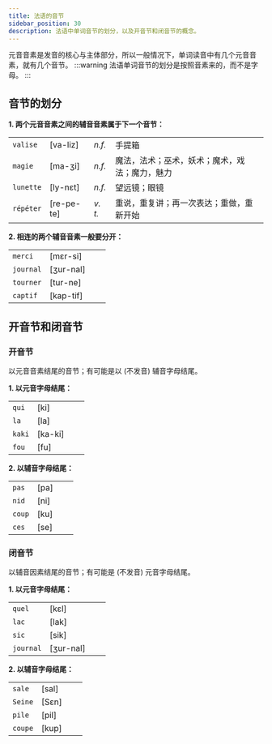 ```yaml
---
title: 法语的音节
sidebar_position: 30
description: 法语中单词音节的划分，以及开音节和闭音节的概念。
---
```


<Author cost={3} publish="2023-11-16 23:17" update="2023-11-26 22:57" />

元音音素是发音的核心与主体部分，所以一般情况下，单词读音中有几个元音音素，就有几个音节。
:::warning
法语单词音节的划分是按照音素来的，而不是字母。
:::

## 音节的划分

**1. 两个元音音素之间的辅音音素属于下一个音节：**

<div className="table__no-header table__no-border table__compact" />

|           |             |         |                                                |
| :-------- | ----------- | :------ | ---------------------------------------------- |
| `valise`  | \[va-liz]   | _n.f._  | 手提箱                                         |
| `magie`   | \[ma-ʒi]    | _n.f._  | 魔法，法术；巫术，妖术；魔术，戏法；魔力，魅力 |
| `lunette` | \[ly-nεt]   | _n.f._  | 望远镜；眼镜                                   |
| `répéter` | \[re-pe-te] | _v. t._ | 重说，重复讲；再一次表达；重做，重新开始       |

**2. 相连的两个辅音音素一般要分开：**

<div className="table__no-header table__no-border table__compact" />

|           |            |     |     |
| :-------- | ---------- | :-- | --- |
| `merci`   | \[mεr-si]  |
| `journal` | \[ʒur-nal] |
| `tourner` | \[tur-ne]  |
| `captif`  | \[kap-tif] |

## 开音节和闭音节

### 开音节

以元音音素结尾的音节；有可能是以 (不发音) 辅音字母结尾。

**1. 以元音字母结尾：**

<div className="table__no-header table__no-border table__compact" />

|        |          |     |     |
| :----- | -------- | :-- | --- |
| `qui`  | \[ki]    |
| `la`   | \[la]    |
| `kaki` | \[ka-ki] |
| `fou`  | \[fu]    |

**2. 以辅音字母结尾：**

<div className="table__no-header table__no-border table__compact" />

|        |       |     |     |
| :----- | ----- | :-- | --- |
| `pas`  | \[pa] |
| `nid`  | \[ni] |
| `coup` | \[ku] |
| `ces`  | \[se] |     |

### 闭音节

以辅音因素结尾的音节；有可能是 (不发音) 元音字母结尾。

**1. 以元音字母结尾：**

<div className="table__no-header table__no-border table__compact" />

|           |            |     |     |
| :-------- | ---------- | :-- | --- |
| `quel`    | \[kεl]     |
| `lac`     | \[lak]     |
| `sic`     | \[sik]     |
| `journal` | \[ʒur-nal] |

**2. 以辅音字母结尾：**

<div className="table__no-header table__no-border table__compact" />

|         |        |     |     |
| :------ | ------ | :-- | --- |
| `sale`  | \[sal] |
| `Seine` | \[Sεn] |
| `pile`  | \[pil] |
| `coupe` | \[kup] |
